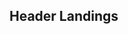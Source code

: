 
<Meta title="Landing/Header" />

## Header Landings

<Preview withToolbar>
  <Story name="Default">
    <Landing>
      <HeaderLandings 
        backgroundSrc={text("backgroundSrc","https://previews.dropbox.com/p/thumb/ABFcFdJXXSq5_ULx7v3dOnaavbcCH1tjof4OrUlWq84rsRbKeKfuByRUt2ciZorYqDvVASN1KgXkm_FwPci6319LCYUo3Fbjrg2ukYCEsuZQ-VmaIBYFr37u1x9cECDQnwaYz5F3yzOCX5F-um2lr1IKkD60pqWNhXCE3XsoFgs9TgqpfcQHcdDqMMtZVDRxwG-gE-n4oufG6dh69qPhGw5UwMKauy7aLfv0YCzrtpUKrNoA6D1T8UoqFZYWt-eNPEWFzXBOmk-7OZehPJnpSq38RNbqlXRbK7sy9JYCI6tUakBCjryA-NFakp-1GYzvYrZyhOX6VJ6xzbsXlDBv1KFgAmFqvn3d75Z6YwDc49gRuQ/p.png")}
        logoSrc={text("logoSrc","https://previews.dropbox.com/p/thumb/ABFO-BCk0H6tORhqFJtPZpxDFA6q-uBuAOMmZP6ftVsQCYV83WJnFN2-Z7_dfW0Xeg_t4t2JDCJvNnMBwkc3XpLCgRZAY0rP0wESyuhpUxC9RYwTUE1aK19yxvwlloNxYzLqZtvp9a_RsQVzVnYsyZZeQJz4S-BQGGDfhIqOi8q5xqNBGCZeliuOasKGgByAToHrMPZllLDDMD6s7VSsdHKYf3yqknI47GVftqyUcsrxC_8BNG47nsPDIXzvM3HFIj0z-UIhQe1JMjfmVl_-CSzOjyxDq43cLV4qV6dRCrVwMoBiH61bD-59OcA9nO7JnRKAjphtwRn8u7EgiVod9fDIF02o767N8YnscQlCo43Igg/p.png")}
        title={text("title", "Llevando excelencia a cada planta")}
      />
    </Landing>
  </Story>
</Preview>
